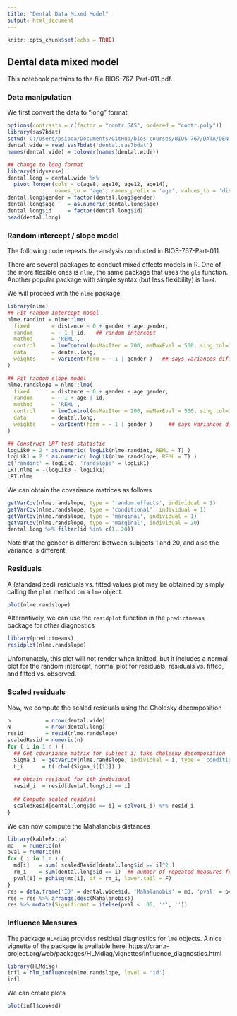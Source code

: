 ```yaml
---
title: "Dental Data Mixed Model"
output: html_document
---
```


```r
knitr::opts_chunk$set(echo = TRUE)
```

## Dental data mixed model
This notebook pertains to the file BIOS-767-Part-011.pdf.

### Data manipulation
We first convert the data to "long" format
```r
options(contrasts = c(factor = "contr.SAS", ordered = "contr.poly"))
library(sas7bdat)
setwd('C:/Users/psioda/Documents/GitHub/bios-courses/BIOS-767/DATA/DENTAL')
dental.wide = read.sas7bdat('dental.sas7bdat')
names(dental.wide) = tolower(names(dental.wide))

## change to long format
library(tidyverse)
dental.long = dental.wide %>%
  pivot_longer(cols = c(age8, age10, age12, age14),
               names_to = 'age', names_prefix = 'age', values_to = 'distance')
dental.long$gender = factor(dental.long$gender)
dental.long$age    = as.numeric(dental.long$age)
dental.long$id     = factor(dental.long$id)
head(dental.long)
```




### Random intercept / slope model

The following code repeats the analysis conducted in
BIOS-767-Part-011.

There are several packages to conduct mixed effects models in R. One of the
more flexible ones is `nlme`, the same package that uses the `gls` function.
Another popular package with simple syntax (but less flexibility) is `lme4`.

We will proceed with the `nlme` package.

```r
library(nlme)
## Fit random intercept model
nlme.randint = nlme::lme(
  fixed       = distance ~ 0 + gender + age:gender,
  random      = ~ 1 | id,   ## random intercept
  method      = 'REML',
  control     = lmeControl(msMaxIter = 200, msMaxEval = 500, sing.tol=1e-20, opt = 'optim'),
  data        = dental.long,
  weights     = varIdent(form = ~ 1 | gender )   ## says variances differ by gender
)

## Fit random slope model
nlme.randslope = nlme::lme(
  fixed       = distance ~ 0 + gender + age:gender,
  random      = ~ 1 + age | id,
  method      = 'REML',
  control     = lmeControl(msMaxIter = 200, msMaxEval = 500, sing.tol=1e-20, opt = 'optim'),
  data        = dental.long,
  weights     = varIdent(form = ~ 1 | gender )     ## says variances differ by gender
)

## Construct LRT test statistic
logLik0 = 2 * as.numeric( logLik(nlme.randint, REML = T) )
logLik1 = 2 * as.numeric( logLik(nlme.randslope, REML = T) )
c('randint' = logLik0, 'randslope' = logLik1)
LRT.nlme = -(logLik0 - logLik1)
LRT.nlme
```


We can obtain the covariance matrices as follows
```r
getVarCov(nlme.randslope, type = 'random.effects', individual = 1)
getVarCov(nlme.randslope, type = 'conditional', individual = 1)
getVarCov(nlme.randslope, type = 'marginal', individual = 1)
getVarCov(nlme.randslope, type = 'marginal', individual = 20)
dental.long %>% filter(id %in% c(1, 20))
```
Note that the gender is different between subjects 1 and 20, and also the
variance is different.




### Residuals
A (standardized) residuals vs. fitted values plot may be obtained by simply
calling the `plot` method on a `lme` object.
```r
plot(nlme.randslope)
```
Alternatively, we can use the `residplot` function in the `predictmeans` package for other diagnostics
```r
library(predictmeans)
residplot(nlme.randslope)
```
Unfortunately, this plot will not render when knitted, but it includes a normal plot for the
random intercept, normal plot for residuals, residuals vs. fitted, and fitted 
vs. observed.






### Scaled residuals
Now, we compute the scaled residuals using the Cholesky decomposition
```r
n           = nrow(dental.wide)
N           = nrow(dental.long)
resid       = resid(nlme.randslope)
scaledResid = numeric(n)
for ( i in 1:n ) {
  ## Get covariance matrix for subject i; take cholesky decomposition
  Sigma_i  = getVarCov(nlme.randslope, individual = i, type = 'conditional')
  L_i      = t( chol(Sigma_i[[1]]) )
  
  ## Obtain residual for ith individual
  resid_i  = resid[dental.long$id == i]
  
  ## Compute scaled residual
  scaledResid[dental.long$id == i] = solve(L_i) %*% resid_i
}
```


We can now compute the Mahalanobis distances
```r
library(kableExtra)
md   = numeric(n)
pval = numeric(n)
for ( i in 1:n ) {
  md[i]   = sum( scaledResid[dental.long$id == i]^2 )
  rm_i    = sum(dental.long$id == i)  ## number of repeated measures for subject i
  pval[i] = pchisq(md[i], df = rm_i, lower.tail = F)
}
res = data.frame('ID' = dental.wide$id, 'Mahalanobis' = md, 'pval' = pval)
res = res %>% arrange(desc(Mahalanobis))
res %>% mutate(Significant = ifelse(pval < .05, '*', ''))
```


### Influence Measures
The package `HLMdiag` provides residual diagnostics for `lme` objects. A nice
vignette of the package is available here:
https://cran.r-project.org/web/packages/HLMdiag/vignettes/influence_diagnostics.html


```r
library(HLMdiag)
infl = hlm_influence(nlme.randslope, level = 'id')
infl
```


We can create plots
```r
plot(infl$cooksd)
```
